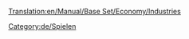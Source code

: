 [[Translation:en/Manual/Base Set/Economy/Industries]]


{{en/Bilingual box|de
|Dies ist eine Kategorisierte Liste aller [[de/Manual/Base Set/Economy/Industrie|Industrien]] in OpenTTD.  Die Industrien sind eingeteilt nach Klima und Position in der Industriekette, und eine komplette Liste ist in der unteren Hälfte dieser Seite zu finden.
|This is a categorised list of all [[en/Manual/Base Set/Economy/Industries]] in OpenTTD.  Industries are subcategorised by Climate and by position in the industry chain, and a complete listing is also available at the bottom of this category.}}

[[Category:de/Spielen]]